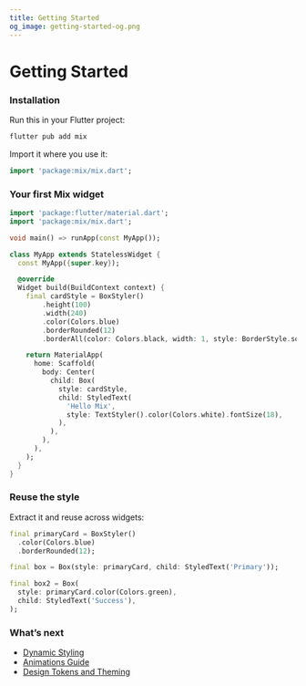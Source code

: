 ```yaml
---
title: Getting Started
og_image: getting-started-og.png
---
```



# Getting Started

<Steps>

### Installation

Run this in your Flutter project:

```bash
flutter pub add mix
```

Import it where you use it:

```dart
import 'package:mix/mix.dart';
```

### Your first Mix widget

```dart
import 'package:flutter/material.dart';
import 'package:mix/mix.dart';

void main() => runApp(const MyApp());

class MyApp extends StatelessWidget {
  const MyApp({super.key});

  @override
  Widget build(BuildContext context) {
    final cardStyle = BoxStyler()
        .height(100)
        .width(240)
        .color(Colors.blue)
        .borderRounded(12)
        .borderAll(color: Colors.black, width: 1, style: BorderStyle.solid);

    return MaterialApp(
      home: Scaffold(
        body: Center(
          child: Box(
            style: cardStyle,
            child: StyledText(
              'Hello Mix',
              style: TextStyler().color(Colors.white).fontSize(18),
            ),
          ),
        ),
      ),
    );
  }
}
```

### Reuse the style

Extract it and reuse across widgets:

```dart
final primaryCard = BoxStyler()
  .color(Colors.blue)
  .borderRounded(12);

final box = Box(style: primaryCard, child: StyledText('Primary'));

final box2 = Box(
  style: primaryCard.color(Colors.green),
  child: StyledText('Success'),
);
```

### What’s next

- [Dynamic Styling](/documentation/guides/dynamic-styling)
- [Animations Guide](/documentation/guides/animations)
- [Design Tokens and Theming](/documentation/guides/design-token)

</Steps>
